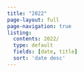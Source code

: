 ```yaml
---
title: "2022"
page-layout: full
page-navigation: true
listing:
  contents: 2022/
  type: default
  fields: [date, title]
  sort: 'date desc'
---
```


